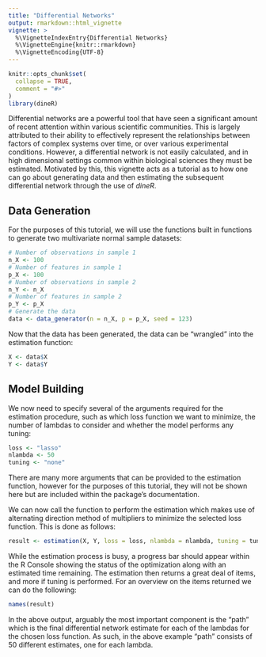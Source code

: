 ```yaml
---
title: "Differential Networks"
output: rmarkdown::html_vignette
vignette: >
  %\VignetteIndexEntry{Differential Networks}
  %\VignetteEngine{knitr::rmarkdown}
  %\VignetteEncoding{UTF-8}
---
```


```r
knitr::opts_chunk$set(
  collapse = TRUE,
  comment = "#>"
)
library(dineR)
```

Differential networks are a powerful tool that have seen a significant amount of recent attention within various scientific communities. This is largely attributed to their ability to effectively represent the relationships between factors of complex systems over time, or over various experimental conditions. However, a differential network is not easily calculated, and in high dimensional settings common within biological sciences they must be estimated. Motivated by this, this vignette acts as a tutorial as to how one can go about generating data and then estimating the subsequent differential network through the use of _dineR_. 

## Data Generation

For the purposes of this tutorial, we will use the functions built in functions to generate two multivariate normal sample datasets:

```r
# Number of observations in sample 1
n_X <- 100 
# Number of features in sample 1
p_X <- 100
# Number of observations in sample 2
n_Y <- n_X
# Number of features in sample 2
p_Y <- p_X
# Generate the data
data <- data_generator(n = n_X, p = p_X, seed = 123)
```

Now that the data has been generated, the data can be "wrangled" into the estimation function:

```r
X <- data$X
Y <- data$Y
```

## Model Building

We now need to specify several of the arguments required for the estimation procedure, such as which loss function we want to minimize, the number of lambdas to consider and whether the model performs any tuning:

```r
loss <- "lasso"
nlambda <- 50
tuning <- "none"
```

There are many more arguments that can be provided to the estimation function, however for the purposes of this tutorial, they will not be shown here but are included within the package's documentation. 

We can now call the function to perform the estimation which makes use of alternating direction method of multipliers to minimize the selected loss function. This is done as follows: 

```r
result <- estimation(X, Y, loss = loss, nlambda = nlambda, tuning = tuning)
```
While the estimation process is busy, a progress bar should appear within the R Console showing the status of the optimization along with an estimated time remaining. The estimation then returns a great deal of items, and more if tuning is performed. For an overview on the items returned we can do the following:

```r
names(result)
```

In the above output, arguably the most important component is the "path" which is the final differential network estimate for each of the lambdas for the chosen loss function. As such, in the above example "path" consists of 50 different estimates, one for each lambda.
